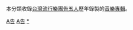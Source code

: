 本分類收錄[[台灣|台灣]][[流行|流行]][[樂團|樂團]][[告五人|告五人]]歷年錄製的[[音樂專輯|音樂專輯]]。

[[Category:各演出者音樂專輯|A告]]
[[Category:台灣流行搖滾音樂專輯|A告]]
[[Category:告五人|*]]